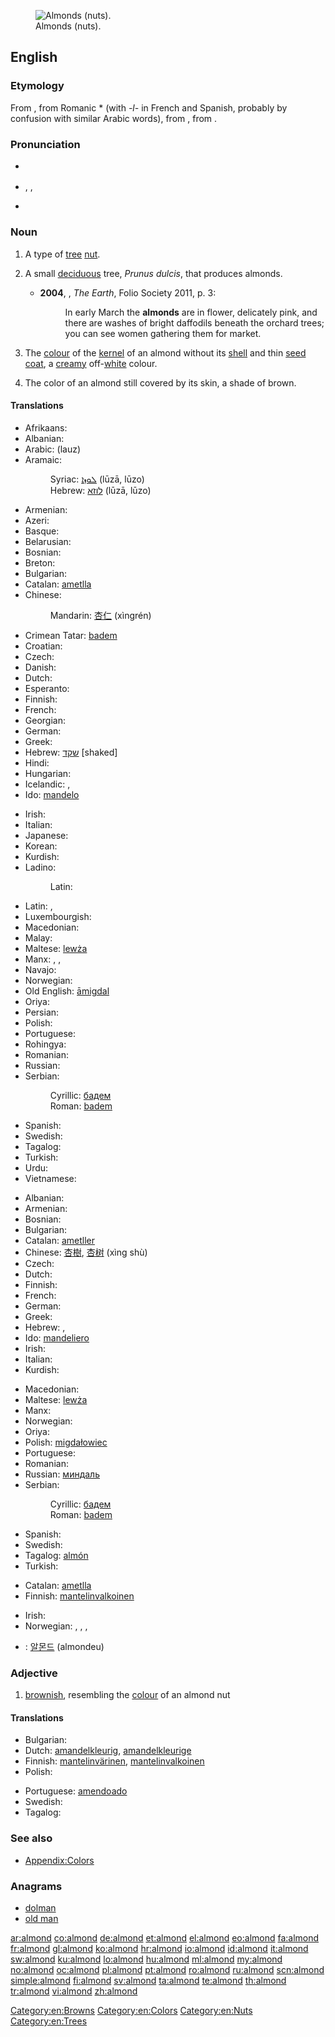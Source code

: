 [[Image:Almonds.jpg|thumb|right|Almonds (nuts).]]
==English==

===Etymology===
From {{etyl|fro}} {{term|almande}}, from Romanic *{{term||amendla}} (with ''-l-'' in French and Spanish, probably by confusion with similar Arabic words), from {{etyl|la}} {{term|amygdala}}, from {{etyl|grc}} {{term|ἀμυγδάλη|sc=polytonic}}.

===Pronunciation===
* {{a|UK}} {{IPA|/ˈɑːmənd/}}
* {{a|US}} {{IPA|/ˈɑmənd/}}, {{IPA|/ˈɑlmənd/}}, {{IPA|/æmənd/}}
* {{audio|en-us-almond.ogg|Audio (US)}}

===Noun===
{{en-noun|s|-}}

# {{countable}} A type of [[tree]] [[nut]].
# {{countable}} A small [[deciduous]] tree, ''Prunus dulcis'', that produces almonds.
#* '''2004''', {{w|Richard Fortey}}, ''The Earth'', Folio Society 2011, p. 3:
#*: In early March the '''almonds''' are in flower, delicately pink, and there are washes of bright daffodils beneath the orchard trees; you can see women gathering them for market.
# {{uncountable}} The [[colour]] of the [[kernel]] of an almond without its [[shell]] and thin [[seed coat]], a [[creamy]] off-[[white]] colour.
#: {{color panel|almond|FFEBCD}}<!--this is the hex tripled used for the X11 BlanchedAlmond color-->
# {{uncountable}} The color of an almond still covered by its skin, a shade of brown.
#: {{color panel|almond|A67B5B}}

====Translations====
{{trans-top|nut}}
* Afrikaans: {{t|af|amandel}}
* Albanian: {{t+|sq|bajame|xs=Albanian}}
* Arabic: {{Arab|[[لوز]]}} (lauz) {{m}}
* Aramaic:
*: Syriac: [[ܠܘܙܐ]] (lūzā, lūzo) {{c}}
*: Hebrew: [[לוזא]] (lūzā, lūzo) {{c}}
* Armenian: {{t-|hy|նուշ|tr=nuš}}
* Azeri: {{t|az|badam}}
* Basque: {{t|eu|almendra}}
* Belarusian: {{t|be|міндаль|m|tr=mindaĺ|sc=Cyrl}}
* Bosnian: {{t+|bs|badem|m}}
* Breton: {{t|br|alamandez|p}}
* Bulgarian: {{t+|bg|бадем}}
* Catalan: [[ametlla]]
* Chinese:
*: Mandarin: [[杏仁]] (xìngrén)
* Crimean Tatar: [[badem#Crimean Tatar|badem]]
* Croatian: {{t+|hr|badem|m}}
* Czech: {{t-|cs|mandle|f}}
* Danish: {{t-|da|mandel}}
* Dutch: {{t+|nl|amandel|f}}
* Esperanto: {{t+|eo|migdalo|xs=Esperanto}}
* Finnish: {{t+|fi|manteli}}
* French: {{t+|fr|amande|f}}
* Georgian: {{t|ka|ნუში|tr=nushi|sc=Geor}}
* German: {{t+|de|Mandel|f}}
* Greek: {{t+|el|αμύγδαλο|n|tr=amýdgalo}}
* Hebrew: [[שקד]] [shaked] {{m}}
* Hindi: {{t-|hi|बादाम|tr=bādām|xs=Hindi}}
* Hungarian: {{t+|hu|mandula}}
* Icelandic: {{t|is|mandla|f}}, {{t|is|sætmandla|f}}
* Ido: [[mandelo]]
{{trans-mid}}
* Irish: {{t|ga|almóinn|f|xs=Irish}}
* Italian: {{t+|it|mandorla|f}}
* Japanese: {{t+|ja|アーモンド|tr=āmondo}}
* Korean: {{t|ko|아몬드|tr=amondeu |sc=Kore}}
* Kurdish: {{t-|ku|باده‌م|tr=badem|sc=ku-Arab}}
* Ladino:
*: Latin: {{tø|lad|almendra|f}}
* Latin: {{t-|la|amygdalum}}, {{t|la|amygdala|f}}
* Luxembourgish: {{t|lb|Mandel|f}}
* Macedonian: {{t-|mk|бадем|m|tr=bádem}}
* Malay: {{t|ms|badam}}
* Maltese: [[lewża]] {{f}}
* Manx: {{t|gv|almon|m}}, {{t|gv|cro almon|m}}, {{t|gv|cro Greagagh|m}}
* Navajo: {{tø|nv|neeshchʼííʼ hááheeshchiiʼí}}
* Norwegian: {{t-|no|mandel|m}}
* Old English: [[amigdal|āmigdal]]
* Oriya: {{t|or|ପେସ୍ତାବାଦାମ|sc=Orya}}
* Persian: {{t+|fa|بادام|tr=bādām|xs=Persian}}
* Polish: {{t+|pl|migdał|m}}
* Portuguese: {{t+|pt|amêndoa|f}}
* Rohingya: {{tø|rhg|badam}}
* Romanian: {{t+|ro|migdală|f}}
* Russian: {{t+|ru|миндаль|m|tr=mindál'}}
* Serbian:
*: Cyrillic: [[бадем#Serbian|бадем]] {{m}}
*: Roman: [[badem#Serbian|badem]] {{m}}
* Spanish: {{t+|es|almendra|f}}
* Swedish: {{t+|sv|mandel|c}}
* Tagalog: {{t|tl|pili}}
* Turkish: {{t|tr|badem}}
* Urdu: {{t-|ur|بادام|tr=bādām|xs=Urdu}}
* Vietnamese: {{t|vi|hạnh nhân}}
{{trans-bottom}}

{{trans-top|tree}}
* Albanian: {{t+|sq|bajame|xs=Albanian}}
* Armenian: {{t-|hy|նշենի|tr=nšeni}}
* Bosnian: {{t+|bs|badem|m}}
* Bulgarian: {{t+|bg|бадем}}
* Catalan: [[ametller]] {{m}}
* Chinese: [[杏樹]], [[杏树]] (xìng shù)
* Czech: {{t-|cs|mandloň|f}}
* Dutch: {{t+|nl|amandelboom|m}}
* Finnish: {{t-|fi|mantelipuu}}
* French: {{t+|fr|amandier|m}}
* German: {{t-|de|Mandelbaum|m}}
* Greek: {{t+|el|αμυγδαλιά|f|tr=amygdaliá}}
* Hebrew: {{t+|he|שקד|m|tr=shakéd}}, {{t|he|שקדיה|f|tr=shkediyá}}
* Ido: [[mandeliero]]
* Irish: {{t|ga|crann almóinní|m|xs=Irish}}
* Italian: {{t-|it|mandorlo|m}}
* Kurdish: {{ku-Arab|[[داری چوالا]]}}
{{trans-mid}}
* Macedonian: {{t-|mk|бадем|m|tr=bádem}}
* Maltese: [[lewża]] {{f}}
* Manx: {{t|gv|billey almon|m}}
* Norwegian: {{t|no|mandeltre|n}}
* Oriya: {{t|or|ପେସ୍ତାବାଦାମ|sc=Orya}}
* Polish: [[migdałowiec]] {{m}}
* Portuguese: {{t+|pt|amendoeira|f}}
* Romanian: {{t+|ro|migdal|m}}
* Russian: [[миндаль]] {{m}}
* Serbian:
*: Cyrillic: [[бадем#Serbian|бадем]] {{m}}
*: Roman: [[badem#Serbian|badem]] {{m}}
* Spanish: {{t+|es|almendro|m}}
* Swedish: {{t|sv|mandelträd|n}}
* Tagalog: [[almón]]
* Turkish: {{t|tr|badem}}
{{trans-bottom}}

{{trans-top|colour}}
* Catalan: [[ametlla]] {{qualifier|rare}}
* Finnish: [[mantelinvalkoinen]]
{{trans-mid}}
* Irish: {{t|ga|dath na halmóinne|m|xs=Irish}}
* Norwegian: {{t|no|mandelfarga}}, {{t|no|mandelfarva}}, {{t|no|mandelfarget}}, {{t|no|mandelfarvet}}
{{trans-bottom}}

{{checktrans-top}}
<!--Remove this section once all of the translations below have been moved into the tables above.-->
* {{ttbc|ko}}: [[알몬드]] (almondeu)
{{trans-bottom}}

===Adjective===
{{en-adj}}

# [[brownish]], resembling the [[colour]] of an almond nut

====Translations====
{{trans-top|resembling the colour of an almond nut}}
* Bulgarian: {{t|bg|бадемов}}
* Dutch: [[amandelkleurig]], [[amandelkleurige]]
* Finnish: [[mantelinvärinen]], [[mantelinvalkoinen]]
* Polish: {{t-|pl|migdałowy}}
{{trans-mid}}
* Portuguese: [[amendoado]]
* Swedish: {{t|sv|mandelfärgad}}
* Tagalog: {{t+|tl|almon|xs=Tagalog}}
{{trans-bottom}}

===See also===
* [[Appendix:Colors]]

===Anagrams===
* [[dolman#English|dolman]]
* [[old man#English|old man]]

[[Category:en:Browns]]
[[Category:en:Colors]]
[[Category:en:Nuts]]
[[Category:en:Trees]]

[[ar:almond]]
[[co:almond]]
[[de:almond]]
[[et:almond]]
[[el:almond]]
[[eo:almond]]
[[fa:almond]]
[[fr:almond]]
[[gl:almond]]
[[ko:almond]]
[[hr:almond]]
[[io:almond]]
[[id:almond]]
[[it:almond]]
[[sw:almond]]
[[ku:almond]]
[[lo:almond]]
[[hu:almond]]
[[ml:almond]]
[[my:almond]]
[[no:almond]]
[[oc:almond]]
[[pl:almond]]
[[pt:almond]]
[[ro:almond]]
[[ru:almond]]
[[scn:almond]]
[[simple:almond]]
[[fi:almond]]
[[sv:almond]]
[[ta:almond]]
[[te:almond]]
[[th:almond]]
[[tr:almond]]
[[vi:almond]]
[[zh:almond]]